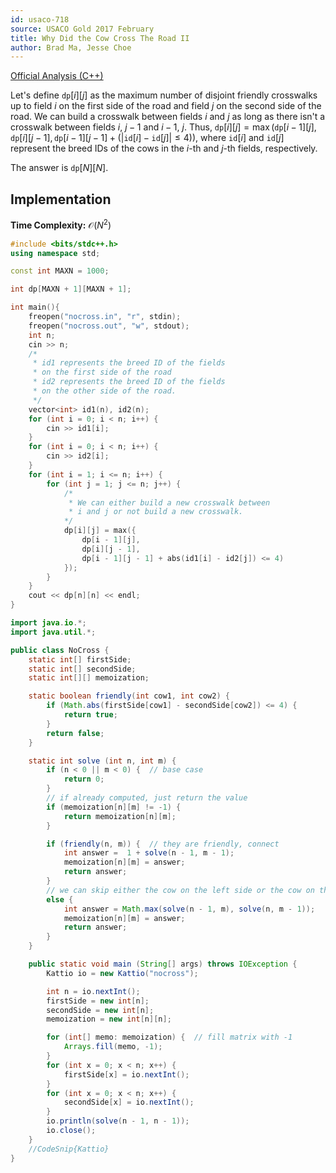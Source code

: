 ```yaml
---
id: usaco-718
source: USACO Gold 2017 February
title: Why Did the Cow Cross The Road II
author: Brad Ma, Jesse Choe
---
```

 
[Official Analysis (C++)](http://www.usaco.org/current/data/sol_nocross_gold_feb17.html)

Let's define $\texttt{dp}[i][j]$ as the maximum number of disjoint friendly crosswalks up to field $i$ on the first side of the road and field $j$ on the second side of the road. We can build a crosswalk between fields $i$ and $j$ as long as there isn't a crosswalk between fields $i$, $j - 1$ and $i - 1$, $j$. Thus, $\texttt{dp}[i][j] = \max(\texttt{dp}[i - 1][j], \texttt{dp}[i][j - 1], \texttt{dp}[i - 1][j - 1] + (|\texttt{id}[i] - \texttt{id}[j]| \leq 4))$, where $\texttt{id}[i]$ and $\texttt{id}[j]$ represent the breed IDs of the cows in the $i$-th and $j$-th fields, respectively.

The answer is $\texttt{dp}[N][N]$.

## Implementation

**Time Complexity:** $\mathcal{O}(N ^ 2)$

<LanguageSection>
<CPPSection>

```cpp
#include <bits/stdc++.h>
using namespace std;

const int MAXN = 1000;

int dp[MAXN + 1][MAXN + 1];

int main(){
	freopen("nocross.in", "r", stdin);
	freopen("nocross.out", "w", stdout);
	int n;
	cin >> n;
	/*
	 * id1 represents the breed ID of the fields 
	 * on the first side of the road
	 * id2 represents the breed ID of the fields
	 * on the other side of the road.
	 */
	vector<int> id1(n), id2(n);
	for (int i = 0; i < n; i++) {
		cin >> id1[i];
	}
	for (int i = 0; i < n; i++) {
		cin >> id2[i];
	}
	for (int i = 1; i <= n; i++) {
		for (int j = 1; j <= n; j++) {
			/*
			 * We can either build a new crosswalk between 
			 * i and j or not build a new crosswalk.
			*/
			dp[i][j] = max({
				dp[i - 1][j],
				dp[i][j - 1], 
				dp[i - 1][j - 1] + abs(id1[i] - id2[j]) <= 4)
			});
		}
	}
	cout << dp[n][n] << endl;
}
```
</CPPSection>
<JavaSection>
  
```java
import java.io.*;
import java.util.*;

public class NoCross {
	static int[] firstSide;
	static int[] secondSide;
	static int[][] memoization;

	static boolean friendly(int cow1, int cow2) {
		if (Math.abs(firstSide[cow1] - secondSide[cow2]) <= 4) {
			return true;
		}
		return false;
	}

	static int solve (int n, int m) {
		if (n < 0 || m < 0) {  // base case
			return 0;
		}
		// if already computed, just return the value
		if (memoization[n][m] != -1) {  
			return memoization[n][m];
		}

		if (friendly(n, m)) {  // they are friendly, connect
			int answer =  1 + solve(n - 1, m - 1);
			memoization[n][m] = answer;
			return answer;
		}
		// we can skip either the cow on the left side or the cow on the right
		else {  
			int answer = Math.max(solve(n - 1, m), solve(n, m - 1));
			memoization[n][m] = answer;
			return answer;
		}
	}

	public static void main (String[] args) throws IOException {
		Kattio io = new Kattio("nocross");

		int n = io.nextInt();
		firstSide = new int[n];
		secondSide = new int[n];
		memoization = new int[n][n];

		for (int[] memo: memoization) {  // fill matrix with -1
			Arrays.fill(memo, -1);
		}
		for (int x = 0; x < n; x++) {
			firstSide[x] = io.nextInt();
		}
		for (int x = 0; x < n; x++) {
			secondSide[x] = io.nextInt();
		}
		io.println(solve(n - 1, n - 1));
		io.close();
	}
	//CodeSnip{Kattio}
}
```                      
</JavaSection>
</LanguageSection>
